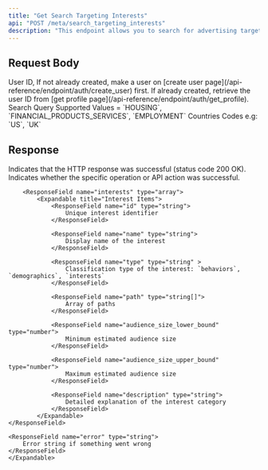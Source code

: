 ```yaml
---
title: "Get Search Targeting Interests"
api: "POST /meta/search_targeting_interests"
description: "This endpoint allows you to search for advertising target interests based on specific criteria such as the user ID, selected categories, and target countries. It helps in identifying relevant interest groups to improve the accuracy and effectiveness of ad targeting."
---
```


## Request Body

<ParamField body="userId" type="string" required>
	User ID, If not already created, make a user on [create user
	page](/api-reference/endpoint/auth/create_user) first. If already created,
	retrieve the user ID from [get profile
	page](/api-reference/endpoint/auth/get_profile).
</ParamField>
<ParamField body="query" type="string" required>
	Search Query
</ParamField>
<ParamField body="specialAdCategories" type="string[]" default={[]}>
	Supported Values = `HOUSING`, `FINANCIAL_PRODUCTS_SERVICES`, `EMPLOYMENT`
</ParamField>
<ParamField body="specialAdCountries" type="string[]" default={[]}>
	Countries Codes e.g: `US`, `UK`
</ParamField>

## Response

<ResponseField name="success" type="boolean">
	Indicates that the HTTP response was successful (status code 200 OK).
</ResponseField>

<ResponseField name="results" type="object">
	<Expandable title="Media Results">
		<ResponseField name="success" type="boolean">
			Indicates whether the specific operation or API action was successful.
    	</ResponseField>

    	<ResponseField name="interests" type="array">
            <Expandable title="Interest Items">
                <ResponseField name="id" type="string">
                    Unique interest identifier
                </ResponseField>

                <ResponseField name="name" type="string">
                    Display name of the interest
                </ResponseField>

                <ResponseField name="type" type="string" >
                    Classification type of the interest: `behaviors`, `demographics`, `interests`
                </ResponseField>

                <ResponseField name="path" type="string[]">
                    Array of paths
                </ResponseField>

                <ResponseField name="audience_size_lower_bound" type="number">
                    Minimum estimated audience size
                </ResponseField>

                <ResponseField name="audience_size_upper_bound" type="number">
                    Maximum estimated audience size
                </ResponseField>

                <ResponseField name="description" type="string">
                    Detailed explanation of the interest category
                </ResponseField>
            </Expandable>
    </ResponseField>

    <ResponseField name="error" type="string">
        Error string if something went wrong
    </ResponseField>
    </Expandable>

</ResponseField>
